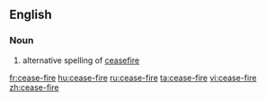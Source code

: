 ==English==
===Noun===
{{en-noun|sg=[[cease]]-[[fire]]}}
# alternative spelling of [[ceasefire]]

[[fr:cease-fire]]
[[hu:cease-fire]]
[[ru:cease-fire]]
[[ta:cease-fire]]
[[vi:cease-fire]]
[[zh:cease-fire]]